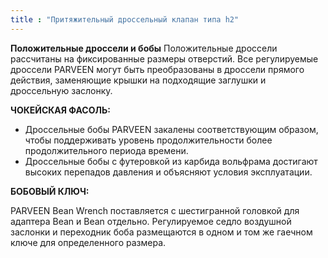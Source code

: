 ```yaml
---
title : "Притяжительный дроссельный клапан типа h2"
---
```


**Положительные дроссели и бобы** Положительные дроссели рассчитаны на фиксированные размеры отверстий. Все регулируемые дроссели PARVEEN могут быть преобразованы в дроссели прямого действия, заменяющие крышки на подходящие заглушки и дроссельную заслонку.

**ЧОКЕЙСКАЯ ФАСОЛЬ:**

*   Дроссельные бобы PARVEEN закалены соответствующим образом, чтобы поддерживать уровень продолжительности более продолжительного периода времени.
*   Дроссельные бобы с футеровкой из карбида вольфрама достигают высоких перепадов давления и объясняют условия эксплуатации.

**БОБОВЫЙ КЛЮЧ:**

PARVEEN Bean Wrench поставляется с шестигранной головкой для адаптера Bean и Bean отдельно. Регулируемое седло воздушной заслонки и переходник боба размещаются в одном и том же гаечном ключе для определенного размера.